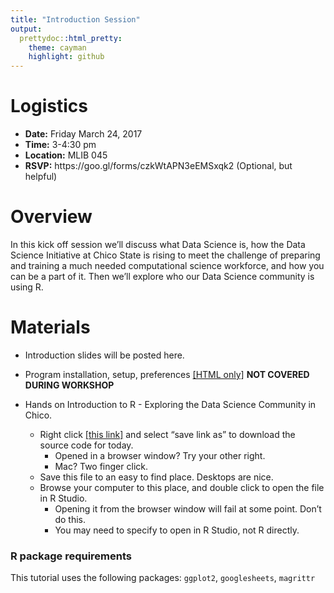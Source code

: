 ```yaml
---
title: "Introduction Session"
output:
  prettydoc::html_pretty:
    theme: cayman
    highlight: github
---
```


# Logistics

* **Date:** Friday March 24, 2017 
* **Time:** 3-4:30 pm
* **Location:** MLIB 045
* **RSVP:** https://goo.gl/forms/czkWtAPN3eEMSxqk2  (Optional, but helpful)


# Overview

In this kick off session we'll discuss what Data Science is, how the Data Science Initiative at Chico State is rising to meet the challenge of preparing and training a much needed computational science workforce, and how you can be a part of it. Then we'll explore who our Data Science community is using R. 

# Materials

* Introduction slides will be posted here. 

* Program installation, setup, preferences [[HTML only]](2017-03-24_Intro_R_Overview.html) 
   **NOT COVERED DURING WORKSHOP**
   
* Hands on Introduction to R - Exploring the Data Science Community in Chico. 
    - Right click [[this link]](2017-03-24_IntroR_whois_DS.R) and select "save link as" to download the source code for today. 
        - Opened in a browser window? Try your other right. 
        - Mac? Two finger click. 
    - Save this file to an easy to find place. Desktops are nice. 
    - Browse your computer to this place, and double click to open the file in R Studio. 
        - Opening it from the browser window will fail at some point. Don't do this. 
        - You may need to specify to open in R Studio, not R directly. 

### R package requirements
This tutorial uses the following packages:
`ggplot2`, `googlesheets`, `magrittr`




